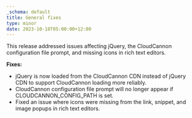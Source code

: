```yaml
---
_schema: default
title: General fixes
type: minor
date: 2023-10-18T05:00:00+12:00
---
```

This release addressed issues affecting jQuery, the CloudCannon configuration file prompt, and missing icons in rich text editors.

**Fixes:**

* jQuery is now loaded from the CloudCannon CDN instead of jQuery CDN to support CloudCannon loading more reliably.
* CloudCannon configuration file prompt will no longer appear if CLOUDCANNON_CONFIG_PATH is set.
* Fixed an issue where icons were missing from the link, snippet, and image popups in rich text editors.